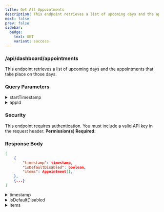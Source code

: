 ```yaml
---
title: Get All Appointments
description: This endpoint retrieves a list of upcoming days and the appointments that take place on those days.
next: false
prev: false
sidebar:
  badge:
    text: GET
    variant: success
---
```





### <Badge text="GET" variant="success" size="large"/> /api/dashboard/appointments
This endpoint retrieves a list of upcoming days and the appointments that take place on those days.


### Query Parameters
<details>
    <summary>startTimestamp <Badge text="Optional" variant="default" /></summary>
    Unix Epoch format (millis). This is the start date of the range to filter appointments by.
</details>
<details>
    <summary>appId <Badge text="Optional" variant="default" /></summary>
    ID of the appointment for which you want to retrieve data.<br/>
    When this parameter is provided, the endpoint will return data for that specific appointment as well as all other appointments that are scheduled for the same day.
</details>


### Security
This endpoint requires authentication. You must include a valid API key in the request header.
**Permission(s) Required:** <Badge text="VIEW_APPOINTMENTS" variant="caution" />


### Response Body
```json
[
    {
        "timestamp": timestamp,
        "isDefaultDisabled": boolean,
        "items": Appointment[],
    },
    {...}
]
```
<details>
    <summary>timestamp</summary>
    Unix Epoch format (millis). This is the time at the start of the day.
</details>
<details>
    <summary>isDefaultDisabled</summary>
    If this day is disabled due to the work-week schedule.<br/>
    Visitors cannot create appointments on these days.
</details>
<details>
    <summary>items</summary>
    Array of appointments on this day.

    ```json
    [
        {
            "typeApp": true,
            "id": string,
            "startTimestamp": timestamp,
            "hoursLength": number,
            "endTimestamp": timestamp,
            "isApproved": boolean,
            "tools": string[],
            "members": Member[],
            "customFields": {
                "{field_id}": "{field_value}",
            },
            "conflictsWithIds": string[],
            "creatorFirstName": string,
            "creatorLastName": string,
            "creatorEmail": string
        },
        {...}
    ]
    ```
    <details>
        <summary>id</summary>
        UUID of the appointment.
    </details>
    <details>
        <summary>startTimestamp</summary>
        Unix Epoch format (millis). This is the start time of the appointment.
    </details>
    <details>
        <summary>hoursLength</summary>
        How many hours long this appointment is.
    </details>
    <details>
        <summary>endTimestamp</summary>
        Unix Epoch format (millis). This is the end time of the appointment.
    </details>
    <details>
        <summary>isApproved</summary>
        If this appointment has been approved by a system administrator.
    </details>
    <details>
        <summary>tools</summary>
        Array of tools that are required for this appointment.<br/>
        The possible values for this are defined in the system config.
    </details>
    <details>
        <summary>members</summary>
        Array of members in this appointment.

        ```json
        [
            {
                "appointmentId": string,
                "email": string,
                "firstName": string | null,
                "lastName": string | null,
                "isCreator": boolean,
                "registrationTimestamp": timestamp | null,
                "isRegistered": boolean
            },
            {...}
        ]
        ```
        <details>
            <summary>appointmentId</summary>
            UUID of the appointment.
        </details>
        <details>
            <summary>email</summary>
            Email address of the member.<br/>
        </details>
        <details>
            <summary>firstName <Badge text="Nullable" variant="danger" /></summary>
            First name of the member.<br/>
            This field may be null if the member does not yet exist in the system and the appointment creator has only added their email address.
        </details>
        <details>
            <summary>lastName <Badge text="Nullable" variant="danger" /></summary>
            Last name of the member.<br/>
            This field may be null if the member does not yet exist in the system and the appointment creator has only added their email address.
        </details>
        <details>
            <summary>isCreator</summary>
            If this member is the creator of the appointment.<br/>
            If this is true, a "firstName", "lastName", and "registrationTimestamp" will also exist.
        </details>
        <details>
            <summary>registrationTimestamp <Badge text="Nullable" variant="danger" /></summary>
            The time at which this member completed their standard registration.<br/>
            This field may be null if the member has not yet registered.
        </details>
        <details>
            <summary>isRegistered</summary>
            If this member has completed their standard registration.
        </details>
    
    </details>
    <details>
        <summary>customFields</summary>
        Object of custom fields from the appointment request form and their responses.<br/>
        The possible values for this are defined in the system config.
    </details>
    <details>
        <summary>conflictsWithIds</summary>
        Array of appointment IDs that also occur at the same time as this appointment (they overlap).
    </details>
    <details>
        <summary>creatorFirstName</summary>
        First name of the appointment creator.
    </details>
    <details>
        <summary>creatorLastName</summary>
        Last name of the appointment creator.
    </details>
    <details>
        <summary>creatorEmail</summary>
        Email address of the appointment creator.
    </details>

</details>